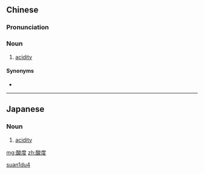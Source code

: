 ==Chinese==
{{zh-forms}}

===Pronunciation===
{{zh-pron
|m=suāndù
|cat=n
}}

===Noun===
{{zh-noun}}

# [[acidity]]

====Synonyms====
* {{zh-l|酸性}}

[[Category:zh:Chemistry|suan1du4]]

----

==Japanese==
{{ja-kanjitab|さん|ど|yomi=on}}

===Noun===
{{ja-noun|さんど}}

# [[acidity]]

[[mg:酸度]]
[[zh:酸度]]